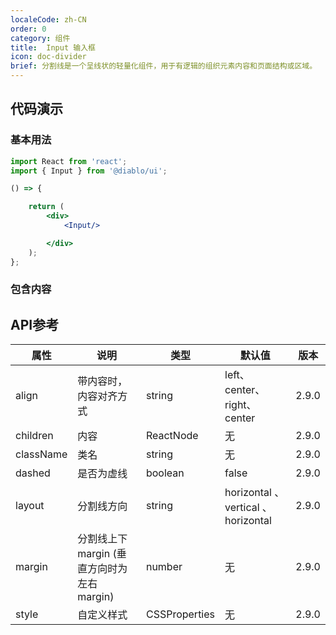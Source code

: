 ```yaml
---
localeCode: zh-CN
order: 0
category: 组件
title:  Input 输入框 
icon: doc-divider 
brief: 分割线是一个呈线状的轻量化组件，用于有逻辑的组织元素内容和页面结构或区域。
---
```


## 代码演示

### 基本用法

```jsx live=true
import React from 'react';
import { Input } from '@diablo/ui';

() => {

    return (
        <div>
            <Input/>

        </div>
    );
};
```

### 包含内容


## API参考

| 属性        | 说明                                  | 类型          | 默认值     | 版本 |
|-----------|---------------------------------------|-------------|---------| --------- |
| align     | 带内容时，内容对齐方式                    | string      | left、center、right、center      |2.9.0 |
| children  | 内容                                   | ReactNode   | 无       | 2.9.0 |
| className | 类名                                   | string      | 无       |2.9.0 |
| dashed    | 是否为虚线                              | boolean     | false   |2.9.0 |
| layout    | 分割线方向                              | string |horizontal 、 vertical 、horizontal    |2.9.0 |
| margin    | 分割线上下 margin (垂直方向时为左右 margin)| number  | 无        |2.9.0 |
| style     | 自定义样式                              | CSSProperties | 无       |2.9.0 |
